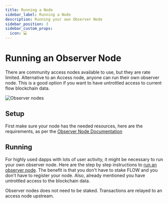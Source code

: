 ```yaml
---
title: Running a Node
sidebar_label: Running a Node
description: Running your own Observer Node
sidebar_position: 3
sidebar_custom_props:
  icon: 💻
---
```


# Running an Observer Node

There are community access nodes available to use, but they are rate limited. Alternative to an Access node, anyone can run their own observer node. This is a good option if you want to have untrottled access to current flow blockchain data.

![Observer nodes](observer-node-arch.png)


## Setup

First make sure your node has the needed resources, here are the requirements, as per the [Observer Node Documentation](../concepts/nodes/node-operation/observer-node#running-an-observer-node) 

## Running

For highly used dapps with lots of user activity, it might be necessary to run your own observer node. Here are the step by step instructions to [run an observer node](../concepts/nodes/node-operation/observer-node#steps-to-run-an-observer-node). The benefit is that you don't have to stake FLOW and you don't have to register your node. Also, already mentioned you have untrottled access to the blockchain data.


<Callout type="info">
Observer nodes does not need to be staked. Transactions are relayed to an access node upstream.
</Callout>


